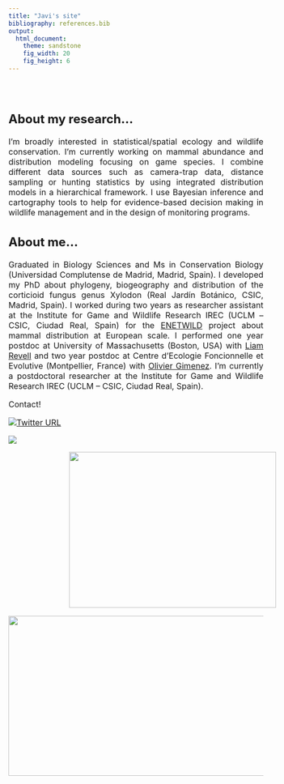 ```yaml
---
title: "Javi's site"
bibliography: references.bib
output: 
  html_document:
    theme: sandstone
    fig_width: 20
    fig_height: 6
---
```

```{=html}
<style type="text/css">
.title {
  display: none;
}

.main-container {
  max-width: 1600px;
  margin-left: auto;
  margin-right: auto;
}

body {
text-align: justify
}

#getting-started img {
  margin-right: 10px;
}

</style>
```

<font size="3">

<div class="row" style="padding-top: 30px;">
<div class="col-sm-6">


## **About my research...**

I'm broadly interested in statistical/spatial ecology and wildlife conservation. I'm currently working on mammal abundance and distribution modeling focusing on game species. I combine different data sources such as camera-trap data, distance sampling or hunting statistics by using integrated distribution models in a hierarchical framework. I use Bayesian inference and cartography tools to help for evidence-based decision making in wildlife management and in the design of monitoring programs.

## **About me...**

Graduated in Biology Sciences and Ms in Conservation Biology (Universidad Complutense de Madrid, Madrid, Spain). I developed my PhD about phylogeny, biogeography and distribution of the corticioid fungus genus Xylodon (Real Jardín Botánico, CSIC, Madrid, Spain). I worked during two years as researcher assistant at the Institute for Game and Wildlife Research IREC (UCLM – CSIC, Ciudad Real, Spain) for the [ENETWILD](https://enetwild.com/) project about mammal distribution at European scale. I performed one year postdoc at University of Massachusetts (Boston, USA) with [Liam Revell](https://faculty.umb.edu/liam.revell/people/index.html) and two year postdoc at Centre d’Ecologie Foncionnelle et Evolutive (Montpellier, France) with [Olivier Gimenez](https://www3.cefe.cnrs.fr/en/research/biodiversity-and-conservation/biostatistics-and-population-biology/846-french/recherche/bc/bbp/pdoc/4150-javier-fernandez-lopez). I’m currently a postdoctoral researcher at the Institute for Game and Wildlife Research IREC (UCLM – CSIC, Ciudad Real, Spain).

Contact!

[![Twitter URL](https://img.shields.io/twitter/url/https/twitter.com/javi_ferlop.svg?style=social&label=Follow%20%40javi_ferlop)](https://twitter.com/javi_ferlop)

<span align="left">
  <a href="mailto:jflopez.bio@gmail.com">
    <img src="https://img.shields.io/badge/-jflopez.bio@gmail.com-c14438?style=flat-square&logo=Gmail&logoColor=white&link=mailto:jflopez.bio@gmail.com" />
  </a>
</span>
</div>


<div class="col-sm-6">
<img height=308 width=409 src="images/javi_circulo.png" style="margin-left: 120px;"> 
</div>

<center>
<img height=316 width=666 src="images/wordcloud.png"> </a>
</center>

